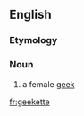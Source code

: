 ==English==
===Etymology===
{{suffix|geek|ette|lang=fr}}

===Noun===
{{en-noun}}

#a female [[geek]]

[[fr:geekette]]